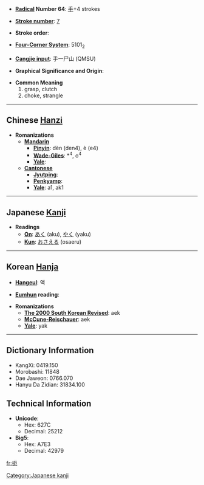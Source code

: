 * '''[[Wiktionary:Chinese radical index| Radical]] Number 64''': [[Wiktionary:Chinese radical index 手|手]]+4 strokes

* '''[[Wiktionary:Chinese total strokes index|Stroke number]]''': [[Wiktionary:Chinese total strokes index 7|7]]

* '''Stroke order''': 

* '''[[Wiktionary:Chinese four corner index|Four-Corner System]]''': 5101<sub>2</sub>

* '''[[Wiktionary:Chinese Cangjie index|Cangjie input]]''': 手一尸山 (QMSU)

* '''Graphical Significance and Origin''': 

* '''Common Meaning'''
*#grasp, clutch
*# choke, strangle


----

== Chinese [[Hanzi]] ==

* '''Romanizations'''
** '''[[Mandarin]]'''
*** '''[[Pinyin]]''': dèn (den4), è (e4)
*** '''[[Wade-Giles]]''': *<sup>4</sup>, o<sup>4</sup>
*** '''[[Yale]]''': 
** '''[[Cantonese]]'''
*** '''[[Jyutping]]''':
*** '''[[Penkyamp]]''': 
*** '''[[Yale]]''': a1, ak1


----

== Japanese [[Kanji]] ==

* '''Readings'''
** '''[[On]]''': [[あく]] (aku), [[やく]] (yaku)
** '''[[Kun]]''': [[おさえる]] (osaeru)


----

== Korean [[Hanja]] ==

* '''[[Hangeul]]''': 액

* '''[[Eumhun]] reading''': 

* '''Romanizations'''
** '''[[The 2000 South Korean Revised Romanization|The 2000 South Korean Revised]]''': aek
** '''[[McCune-Reischauer]]''': aek
** '''[[Yale]]''': yak

----

== Dictionary Information ==

* KangXi: 0419.150
* Morobashi: 11848
* Dae Jaweon: 0766.070
* Hanyu Da Zidian: 31834.100

== Technical Information ==

* '''Unicode''':
** Hex: 627C
** Decimal: 25212
* '''Big5''':
** Hex: A7E3
** Decimal: 42979

[[Category:Japanese kanji]]

[[fr:扼]]